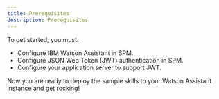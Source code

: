 ```yaml
---
title: Prerequisites
description: Prerequisites
---
```


To get started, you must:
 + Configure IBM Watson Assistant in SPM.
 + Configure JSON Web Token (JWT) authentication in SPM.
 + Configure your application server to support JWT.

Now you are ready to deploy the sample skills to your Watson Assistant instance and get rocking!
